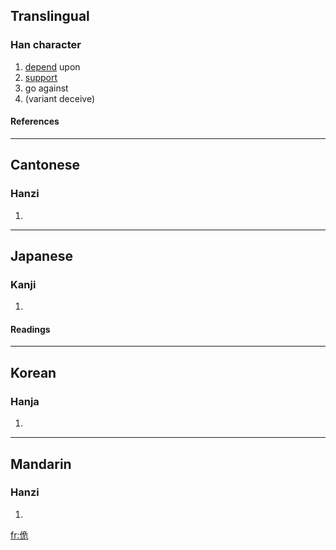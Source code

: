 ==Translingual==
===Han character===
{{Han char|rn=9|rad=人|as=06|sn=8|four=2721<sub>2</sub>|canj=人弓一山 (ONMU)}}
# [[depend]] upon
# [[support]]
# go against
# (variant deceive)
====References====
{{Han ref|kx=0100.270|dkj=00566|dj=0213.050|hdz=10151.020|uh=4F79|ud=20345|bh=CBC1|bd=52161}}
----
==Cantonese==
===Hanzi===
{{yue-hanzi|jyut=|y=gwai2}}
# {{defn|Cantonese}}
----
==Japanese==
===Kanji===
{{ja-kanji|grade=|rs=人06}}
# {{defn|Japanese}} 
====Readings====
{{ja-readings|on=[[き]] (ki)|kun=[[かさなる]] (kasanaru), [[よる]] (yoru), [[もとる]] (motoru), [[ささえる]] (sasaeru)}}
----
==Korean==
===Hanja===
{{ko-hanja|hangeul=궤|rv=gwe|mr=kwe}}
# {{defn|Korean}}
----
==Mandarin==
===Hanzi===
{{cmn-hanzi|pin=[[guǐ]] ([[gui3]])|wg=kuei<sup>3</sup>}}
# {{defn|Mandarin}}

[[fr:佹]]